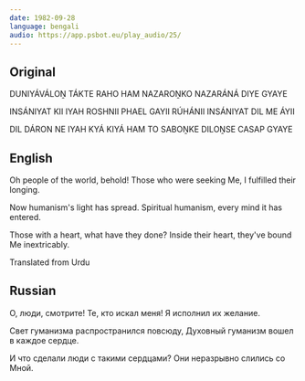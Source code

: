 ```yaml
---
date: 1982-09-28
language: bengali
audio: https://app.psbot.eu/play_audio/25/
---
```


## Original

DUNIYÁVÁLOṊ TÁKTE RAHO
HAM NAZAROṊKO NAZARÁNÁ DIYE GYAYE

INSÁNIYAT KII IYAH ROSHNII PHAEL GAYII
RÚHÁNII INSÁNIYAT DIL ME ÁYII

DIL DÁRON NE IYAH KYÁ KIYÁ
HAM TO SABOṊKE DILOṊSE CASAP GYAYE

## English

Oh people of the world, behold!
Those who were seeking Me, I fulfilled their longing.

Now humanism's light has spread.
Spiritual humanism, every mind it has entered.

Those with a heart, what have they done?
Inside their heart, they've bound Me inextricably.

Translated from Urdu

## Russian

О, люди, смотрите!
Те, кто искал меня! Я исполнил их желание.

Свет гуманизма распространился повсюду,
Духовный гуманизм вошел в каждое сердце.

И что сделали люди с такими сердцами?
Они неразрывно слились со Мной.

